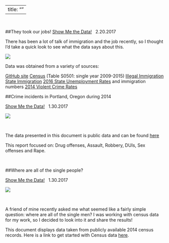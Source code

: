 
---
title: ""
---
&nbsp;
&nbsp;

##They took our jobs!
[Show Me the Data!](https://reallifedata.github.io/PopulationData/index.html)
&nbsp;
2.20.2017
&nbsp;

There has been a lot of talk of immigration and the job recently, so I thought I'd take a quick look to see what the data says about this. 


[![](C:\\Users\\owner\\Desktop\\Website\\Population.png)](https://reallifedata.github.io/PopulationData/index.html) 

Data was obtained from a variety of sources:

[GitHub site](https://github.com/RealLifeData)
[Census](https://factfinder.census.gov/faces/nav/jsf/pages/index.xhtml) (Table S0501: single year 2009-2015)
[Illegal Immigration](http://immigration.procon.org/view.resource.php?resourceID=000844)
[State Immigration](http://www.census.gov/data/datasets/2016/demo/popest/nation-total.html)
[2016 State Unemployment Rates](https://www.bls.gov/web/laus/laumstrk.htm) and immigration numbers [2014 Violent Crime Rates](http://www.worldatlas.com/articles/the-most-dangerous-states-in-the-u-s.html)

##Crime incidents in Portland, Oregon during 2014

[Show Me the Data!](https://reallifedata.github.io/Portland_Crime_2014/)
&nbsp;
1.30.2017
&nbsp;

[![](C:\\Users\\owner\\Desktop\\Website\\Crime.png)](https://reallifedata.github.io/Portland_Crime_2014/) 

&nbsp;

The data presented in this document is public data and can be found [here](http://www.civicapps.org/datasets/crime-incidents-2014)

This report focused on: Drug offenses, Assault, Robbery, DUIs, Sex offenses and Rape.

&nbsp;

##Where are all of the single people?

[Show Me the Data!](https://reallifedata.github.io/Single_People/)
&nbsp;
1.30.2017
&nbsp;


[![](C:\\Users\\owner\\Desktop\\Website\\Single.png)](https://reallifedata.github.io/Single_People/) 


&nbsp;

A friend of mine recently asked me what seemed like a fairly simple question: where are all of the single men?  I was working with census data for my work, so I decided to look into it and share the results! 

This document displays data taken from publicly available 2014 census records. Here is a link to get started with Census data [here](https://www.factfinder.census.gov/faces/nav/jsf/pages/download_center.xhtml).




